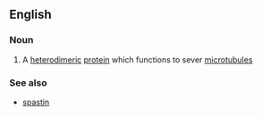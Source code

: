 ==English==

===Noun===
{{wikipedia}}
{{en-noun|-}}

#{{protein}} A [[heterodimeric]] [[protein]] which functions to sever [[microtubule]]s

===See also===
*[[spastin]]